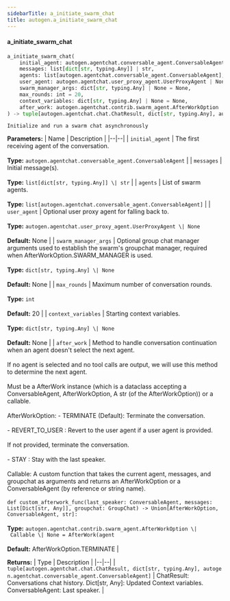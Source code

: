 ```yaml
---
sidebarTitle: a_initiate_swarm_chat
title: autogen.a_initiate_swarm_chat
---
```


<code class="doc-symbol doc-symbol-heading doc-symbol-function"></code>
#### a_initiate_swarm_chat

```python
a_initiate_swarm_chat(
    initial_agent: autogen.agentchat.conversable_agent.ConversableAgent,
    messages: list[dict[str, typing.Any]] | str,
    agents: list[autogen.agentchat.conversable_agent.ConversableAgent],
    user_agent: autogen.agentchat.user_proxy_agent.UserProxyAgent | None = None,
    swarm_manager_args: dict[str, typing.Any] | None = None,
    max_rounds: int = 20,
    context_variables: dict[str, typing.Any] | None = None,
    after_work: autogen.agentchat.contrib.swarm_agent.AfterWorkOption | Callable | None = AfterWork(agent=<AfterWorkOption.TERMINATE: 'TERMINATE'>, next_agent_selection_msg=None)
) -> tuple[autogen.agentchat.chat.ChatResult, dict[str, typing.Any], autogen.agentchat.conversable_agent.ConversableAgent]
```

    Initialize and run a swarm chat asynchronously

<b>Parameters:</b>
| Name | Description |
|--|--|
| `initial_agent` | The first receiving agent of the conversation.<br/><br/>**Type:** `autogen.agentchat.conversable_agent.ConversableAgent` |
| `messages` | Initial message(s).<br/><br/>**Type:** `list[dict[str, typing.Any]] \| str` |
| `agents` | List of swarm agents.<br/><br/>**Type:** `list[autogen.agentchat.conversable_agent.ConversableAgent]` |
| `user_agent` | Optional user proxy agent for falling back to.<br/><br/>**Type:** `autogen.agentchat.user_proxy_agent.UserProxyAgent \| None`<br/><br/>**Default:** None |
| `swarm_manager_args` | Optional group chat manager arguments used to establish the swarm's groupchat manager, required when AfterWorkOption.SWARM_MANAGER is used.<br/><br/>**Type:** `dict[str, typing.Any] \| None`<br/><br/>**Default:** None |
| `max_rounds` | Maximum number of conversation rounds.<br/><br/>**Type:** `int`<br/><br/>**Default:** 20 |
| `context_variables` | Starting context variables.<br/><br/>**Type:** `dict[str, typing.Any] \| None`<br/><br/>**Default:** None |
| `after_work` | Method to handle conversation continuation when an agent doesn't select the next agent.<br/><br/>If no agent is selected and no tool calls are output, we will use this method to determine the next agent.<br/><br/>Must be a AfterWork instance (which is a dataclass accepting a ConversableAgent, AfterWorkOption, A str (of the AfterWorkOption)) or a callable.<br/><br/>AfterWorkOption: - TERMINATE (Default): Terminate the conversation.<br/><br/>- REVERT_TO_USER : Revert to the user agent if a user agent is provided.<br/><br/>If not provided, terminate the conversation.<br/><br/>- STAY : Stay with the last speaker.<br/><br/>Callable: A custom function that takes the current agent, messages, and groupchat as arguments and returns an AfterWorkOption or a ConversableAgent (by reference or string name).<br/><br/>```def custom_afterwork_func(last_speaker: ConversableAgent, messages: List[Dict[str, Any]], groupchat: GroupChat) -> Union[AfterWorkOption, ConversableAgent, str]: ```<br/><br/>**Type:** `autogen.agentchat.contrib.swarm_agent.AfterWorkOption \| Callable \| None = AfterWork(agent`<br/><br/>**Default:** AfterWorkOption.TERMINATE |

<b>Returns:</b>
| Type | Description |
|--|--|
| `tuple[autogen.agentchat.chat.ChatResult, dict[str, typing.Any], autogen.agentchat.conversable_agent.ConversableAgent]` | ChatResult: Conversations chat history. Dict[str, Any]: Updated Context variables. ConversableAgent: Last speaker. |

<br />